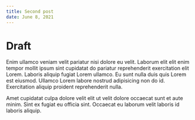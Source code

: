 ```yaml
---
title: Second post
date: June 8, 2021
---
```


# Draft

Enim ullamco veniam velit pariatur nisi dolore eu velit. Laborum elit elit enim tempor mollit ipsum sint cupidatat do pariatur reprehenderit exercitation elit Lorem. Laboris aliquip fugiat Lorem ullamco. Eu sunt nulla duis quis Lorem est eiusmod. Ullamco Lorem labore nostrud adipisicing non do id. Exercitation aliquip proident reprehenderit nulla.

Amet cupidatat culpa dolore velit elit ut velit dolore occaecat sunt et aute minim. Sint ex fugiat eu officia sint. Occaecat eu laborum velit laboris id laboris aliquip.
